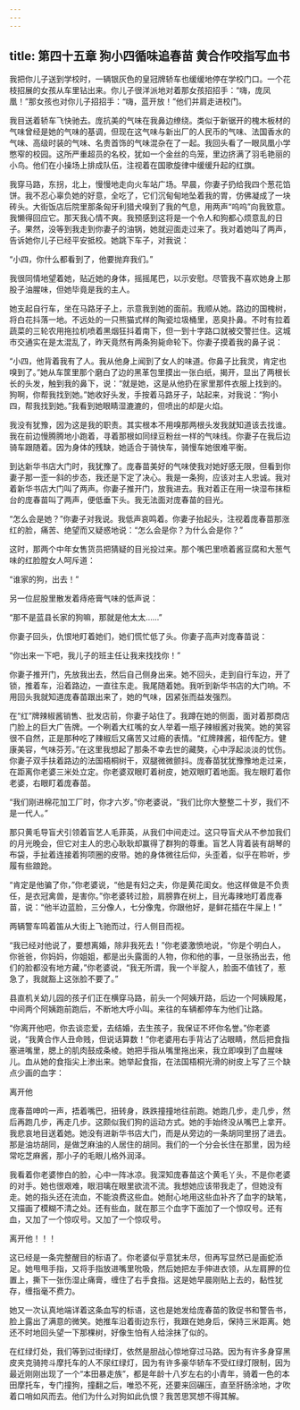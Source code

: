 ```yaml
---
---
---
```

title: 第四十五章 狗小四循味追春苗 黄合作咬指写血书
---




我把你儿子送到学校时，一辆银灰色的皇冠牌轿车也缓缓地停在学校门口。一个花枝招展的女孩从车里钻出来。你儿子很洋派地对着那女孩招招手：“嗨，庞凤凰！”那女孩也对你儿子招招手：“嗨，蓝开放！”他们并肩走进校门。

我目送着轿车飞快驰去。庞抗美的气味在我鼻边缭绕。类似于新锯开的槐木板材的气味曾经是她的气味的基调，但现在这气味与新出厂的人民币的气味、法国香水的气味、高级时装的气味、名贵首饰的气味混杂在了一起。我回头看了一眼凤凰小学憋窄的校园。这所严重超员的名校，犹如一个金丝的鸟笼，里边挤满了羽毛艳丽的小鸟。他们在小操场上排成队伍，注视着在国歌旋律中缓缓升起的红旗。

我穿马路，东拐，北上，慢慢地走向火车站广场。早晨，你妻子扔给我四个葱花馅饼。我不忍心辜负她的好意，全吃了，它们沉甸甸地坠着我的胃，仿佛凝成了一块砖头。大街饭店后院里那条匈牙利猎犬嗅到了我的气息，用两声“呜呜”向我致意。我懒得回应它。那天我心情不爽。我预感到这将是一个令人和狗都心烦意乱的日子。果然，没等到我走到你妻子的油锅，她就迎面走过来了。我对着她叫了两声，告诉她你儿子已经平安抵校。她跳下车子，对我说：

“小四，你什么都看到了，他要抛弃我们。”

我很同情地望着她，贴近她的身体，摇摇尾巴，以示安慰。尽管我不喜欢她身上那股子油腥味，但她毕竟是我的主人。

她支起自行车，坐在马路牙子上，示意我到她的面前。我顺从她。路边的国槐树，将白花抖落一地。不远处的一只熊猫式样的陶瓷垃圾桶里，恶臭扑鼻。不时有拉着蔬菜的三轮农用拖拉机喷着黑烟狂抖着南下，但一到十字路口就被交警拦住。这城市交通实在是太混乱了，昨天竟然有两条狗毙命轮下。你妻子摸着我的鼻子说：

“小四，他背着我有了人。我从他身上闻到了女人的味道。你鼻子比我灵，肯定也嗅到了。”她从车筐里那个磨白了边的黑革包里摸出一张白纸，揭开，显出了两根长长的头发，触到我的鼻下，说：“就是她，这是从他扔在家里那件衣服上找到的。狗啊，你帮我找到她。”她收好头发，手按着马路牙子，站起来，对我说：“狗小四，帮我找到她。”我看到她眼睛湿漉漉的，但喷出的却是火焰。

我没有犹豫，因为这是我的职责。其实根本不用嗅那两根头发我就知道该去找谁。我在前边慢腾腾地小跑着，寻着那根如同绿豆粉丝一样的气味线。你妻子在我后边骑车跟随着。因为身体的残缺，她适合于骑快车，骑慢车她很难平衡。

到达新华书店大门时，我犹豫了。庞春苗美好的气味使我对她好感无限，但看到你妻子那一歪一斜的步态，我还是下定了决心。我是一条狗，应该对主人忠诚。我对着新华书店大门叫了两声。你妻子推开门，放我进去。我对着正在用一块湿布抹柜台的庞春苗叫了两声，便低垂下头。我无法面对庞春苗的目光。

“怎么会是她？”你妻子对我说。我低声哀鸣着。你妻子抬起头，注视着庞春苗那涨红的脸，痛苦、绝望而又疑惑地说：“怎么会是你？为什么会是你？”

这时，那两个中年女售货员把猜疑的目光投过来。那个嘴巴里喷着酱豆腐和大葱气味的红脸膛女人呵斥道：

“谁家的狗，出去！”

另一位屁股里散发着痔疮膏气味的低声说：

“那不是蓝县长家的狗嘛，那就是他太太……”

你妻子回头，仇恨地盯着她们，她们慌忙低了头。你妻子高声对庞春苗说：

“你出来一下吧，我儿子的班主任让我来找找你！”

你妻子推开门，先放我出去，然后自己侧身出来。她不回头，走到自行车边，开了锁，推着车，沿着路边，一直往东走。我尾随着她。我听到新华书店的大门响。不用回头我就知道庞春苗跟出来了，她的气味，因紧张而益发强烈。

在“红”牌辣椒酱销售、批发店前，你妻子站住了。我蹲在她的侧面，面对着那商店门脸上的巨大广告牌。一个咧着大红嘴的女人举着一瓶子辣椒酱对我笑。她的笑容很不自然，正是那种吃了辣椒后又痛苦又过瘾的表情。“红牌辣酱，祖传配方。健康美容，气味芬芳。”在这里我想起了那条不幸去世的藏獒，心中浮起淡淡的忧伤。你妻子双手扶着路边的法国梧桐树干，双腿微微颤抖。庞春苗犹犹豫豫地走过来，在距离你老婆三米处立定。你老婆双眼盯着树皮，她双眼盯着地面。我左眼盯着你老婆，右眼盯着庞春苗。

“我们刚进棉花加工厂时，你才六岁。”你老婆说，“我们比你大整整二十岁，我们不是一代人。”

那只黄毛导盲犬引领着盲艺人毛菲英，从我们中间走过。这只导盲犬从不参加我们的月光晚会，但它对主人的忠心耿耿却赢得了群狗的尊重。盲艺人背着装有胡琴的布袋，手扯着连接着狗项圈的皮带。她的身体微往后仰，头歪着，似乎在聆听，步履有些踉跄。

“肯定是他骗了你，”你老婆说，“他是有妇之夫，你是黄花闺女。他这样做是不负责任，是衣冠禽兽，是害你。”你老婆转过脸，肩膀靠在树上，目光毒辣地盯着庞春苗，说：“他半边蓝脸，三分像人，七分像鬼，你跟他好，是鲜花插在牛屎上！”

两辆警车鸣着笛从大街上飞驰而过，行人侧目而视。

“我已经对他说了，要想离婚，除非我死去！”你老婆激愤地说，“你是个明白人，你爸爸，你妈妈，你姐姐，都是出头露面的人物，你和他的事，一旦张扬出去，他们的脸都没有地方藏，”你老婆说，“我无所谓，我一个半腚人，脸面不值钱了，惹急了，我就豁上这张脸不要了。”

县直机关幼儿园的孩子们正在横穿马路，前头一个阿姨开路，后边一个阿姨殿尾，中间两个阿姨跑前跑后，不断地大呼小叫。来往的车辆都停车为他们让路。

“你离开他吧，你去谈恋爱，去结婚，去生孩子，我保证不坏你名誉。”你老婆说，“我黄合作人丑命贱，但说话算数！”你老婆用右手背沾了沾眼睛，然后把食指塞进嘴里，腮上的肌肉鼓成条棱。她把手指从嘴里拖出来，我立即嗅到了血腥味儿。血从她的食指尖上渗出来。她举起食指，在法国梧桐光滑的树皮上写了三个缺点少画的血字：

离开他

庞春苗呻吟一声，捂着嘴巴，扭转身，跌跌撞撞地往前跑。她跑几步，走几步，然后再跑几步，再走几步。这颇似我们狗的运动方式。她的手始终没从嘴巴上拿开。我悲哀地目送着她。她没有进新华书店大门，而是从旁边的一条胡同里拐了进去。那是油坊胡同，是做芝麻油的人居住的胡同。我们的一个分会长住在那里，因为经常吃芝麻酱，那小子的毛眼儿格外润泽。

我看着你老婆惨白的脸，心中一阵冰凉。我深知庞春苗这个黄毛丫头，不是你老婆的对手。她也很艰难，眼泪噙在眼里欲流不流。我想她应该带我走了，但她没有走。她的指头还在流血，不能浪费这些血。她耐心地用这些血补齐了血字的缺笔，又描画了模糊不清之处。还有些血，就在那三个血字下面加了一个惊叹号。还有血，又加了一个惊叹号。又加了一个惊叹号。

离开他！！！

这已经是一条完整醒目的标语了。你老婆似乎意犹未尽，但再写显然已是画蛇添足。她甩甩手指，又将手指放进嘴里吮吸，然后她把左手伸进衣领，从左肩胛的位置上，撕下一张伤湿止痛膏，缠住了右手食指。这是她早晨刚贴上去的，黏性犹存，缠指毫不费力。

她又一次认真地端详着这条血写的标语，这也是她发给庞春苗的敦促书和警告书，脸上露出了满意的微笑。她推车沿着街边东行，我跟在她身后，保持三米距离。她还不时地回头望一下那棵树，好像生怕有人给涂抹了似的。

在红绿灯处，我们等到过街绿灯，依然是胆战心惊地穿过马路。因为有许多身穿黑皮夹克骑挎斗摩托车的人不尿红绿灯，因为有许多豪华轿车不受红绿灯限制，因为最近刚刚出现了一个“本田暴走族”，都是年龄十八岁左右的小青年，骑着一色的本田摩托车，专门撞狗，撞翻之后，唯恐不死，还要来回碾压，直至肝肠涂地，才吹着口哨如风而去。他们为什么对狗如此仇恨？我苦思冥想不得其解。